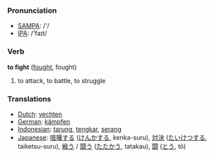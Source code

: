 === Pronunciation ===
*[[w:SAMPA|SAMPA]]: /'/
*[[w:IPA|IPA]]: /'faɪt/

=== Verb ===

'''to fight''' ([[fought]], fought)

# to attack, to battle, to struggle

=== Translations ===
*[[Dutch]]: [[vechten]]
*[[German]]: [[kämpfen]]
*[[Indonesian]]: [[tarung]], [[tengkar]], [[serang]]
*[[Japanese]]: [[喧嘩する]] ([[けんかする]], kenka-suru), [[対決]] ([[たいけつする]], taiketsu-suru), [[戦う]] / [[闘う]] ([[たたかう]], tatakau), [[闘]] ([[とう]], tô)